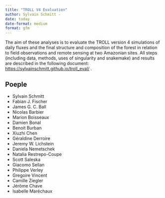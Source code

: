 ```yaml
---
title: "TROLL V4 Evaluation"
author: Sylvain Schmitt -
date: today
date-format: medium
format: gfm
---
```


The aim of these analyses is to evaluate the TROLL version 4 simulations of daily fluxes and the final structure and composition of the forest in relation to field observations and remote sensing at two Amazonian sites. All steps (including data, methods, uses of singularity and snakemake) and results are described in the following document: <https://sylvainschmitt.github.io/troll_eval/> .

## Poeple

-   Sylvain Schmitt
-   Fabian J. Fischer
-   James G. C. Ball
-   Nicolas Barbier
-   Marion Boisseaux
-   Damien Bonal
-   Benoit Burban
-   Xiuzhi Chen
-   Géraldine Derroire
-   Jeremy W. Lichstein
-   Daniela Nemetschek
-   Natalia Restrepo-Coupe
-   Scott Saleska
-   Giacomo Sellan
-   Philippe Verley
-   Gregoire Vincent
-   Camille Ziegler
-   Jérôme Chave
-   Isabelle Maréchaux
